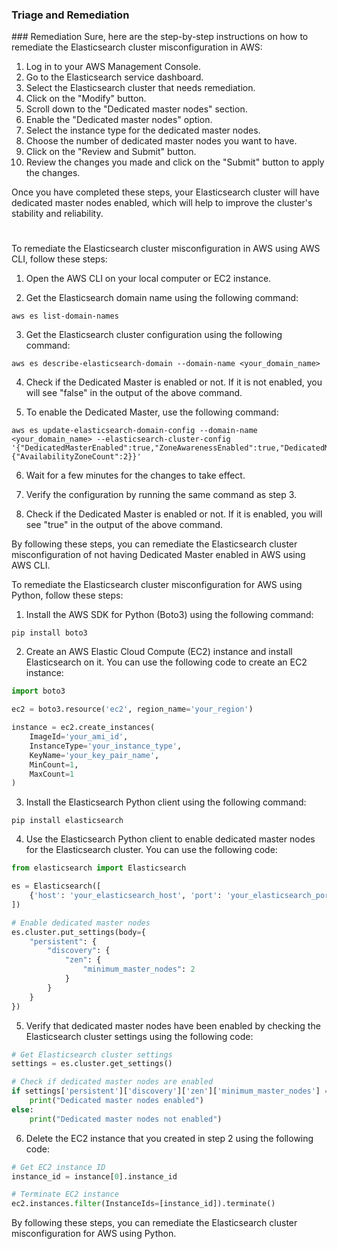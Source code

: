
### Triage and Remediation
<Tabs>
<Tab title='Remediation'>
### Remediation

<AccordionGroup>
<Accordion title='Using Console' defaultOpen='true'>
Sure, here are the step-by-step instructions on how to remediate the Elasticsearch cluster misconfiguration in AWS:

1. Log in to your AWS Management Console.
2. Go to the Elasticsearch service dashboard.
3. Select the Elasticsearch cluster that needs remediation.
4. Click on the "Modify" button.
5. Scroll down to the "Dedicated master nodes" section.
6. Enable the "Dedicated master nodes" option.
7. Select the instance type for the dedicated master nodes.
8. Choose the number of dedicated master nodes you want to have.
9. Click on the "Review and Submit" button.
10. Review the changes you made and click on the "Submit" button to apply the changes.

Once you have completed these steps, your Elasticsearch cluster will have dedicated master nodes enabled, which will help to improve the cluster's stability and reliability.

#
</Accordion>

<Accordion title='Using CLI'>
To remediate the Elasticsearch cluster misconfiguration in AWS using AWS CLI, follow these steps:

1. Open the AWS CLI on your local computer or EC2 instance.

2. Get the Elasticsearch domain name using the following command:

```
aws es list-domain-names
```

3. Get the Elasticsearch cluster configuration using the following command:

```
aws es describe-elasticsearch-domain --domain-name <your_domain_name>
```

4. Check if the Dedicated Master is enabled or not. If it is not enabled, you will see "false" in the output of the above command.

5. To enable the Dedicated Master, use the following command:

```
aws es update-elasticsearch-domain-config --domain-name <your_domain_name> --elasticsearch-cluster-config '{"DedicatedMasterEnabled":true,"ZoneAwarenessEnabled":true,"DedicatedMasterCount":3,"InstanceType":"m4.large.elasticsearch","ZoneAwarenessConfig":{"AvailabilityZoneCount":2}}'
```

6. Wait for a few minutes for the changes to take effect.

7. Verify the configuration by running the same command as step 3.

8. Check if the Dedicated Master is enabled or not. If it is enabled, you will see "true" in the output of the above command.

By following these steps, you can remediate the Elasticsearch cluster misconfiguration of not having Dedicated Master enabled in AWS using AWS CLI.
</Accordion>

<Accordion title='Using Python'>
To remediate the Elasticsearch cluster misconfiguration for AWS using Python, follow these steps:

1. Install the AWS SDK for Python (Boto3) using the following command:

```
pip install boto3
```

2. Create an AWS Elastic Cloud Compute (EC2) instance and install Elasticsearch on it. You can use the following code to create an EC2 instance:

```python
import boto3

ec2 = boto3.resource('ec2', region_name='your_region')

instance = ec2.create_instances(
    ImageId='your_ami_id',
    InstanceType='your_instance_type',
    KeyName='your_key_pair_name',
    MinCount=1,
    MaxCount=1
)
```

3. Install the Elasticsearch Python client using the following command:

```
pip install elasticsearch
```

4. Use the Elasticsearch Python client to enable dedicated master nodes for the Elasticsearch cluster. You can use the following code:

```python
from elasticsearch import Elasticsearch

es = Elasticsearch([
    {'host': 'your_elasticsearch_host', 'port': 'your_elasticsearch_port'}
])

# Enable dedicated master nodes
es.cluster.put_settings(body={
    "persistent": {
        "discovery": {
            "zen": {
                "minimum_master_nodes": 2
            }
        }
    }
})
```

5. Verify that dedicated master nodes have been enabled by checking the Elasticsearch cluster settings using the following code:

```python
# Get Elasticsearch cluster settings
settings = es.cluster.get_settings()

# Check if dedicated master nodes are enabled
if settings['persistent']['discovery']['zen']['minimum_master_nodes'] == 2:
    print("Dedicated master nodes enabled")
else:
    print("Dedicated master nodes not enabled")
```

6. Delete the EC2 instance that you created in step 2 using the following code:

```python
# Get EC2 instance ID
instance_id = instance[0].instance_id

# Terminate EC2 instance
ec2.instances.filter(InstanceIds=[instance_id]).terminate()
```

By following these steps, you can remediate the Elasticsearch cluster misconfiguration for AWS using Python.
</Accordion>

</AccordionGroup>
</Tab>
</Tabs>
